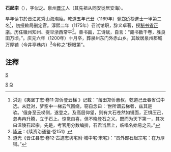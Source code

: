 '''石起宗'''（{{bd|?||1200年|}}），字似之。泉州[[晋江|晋江]]人（其先祖从同安徙居安海）。

早年读书於晋江灵秀山海潮庵。乾道五年己丑（1169年）登[[郑侨_(宋朝)|郑侨]]榜進士一甲第二名<ref>洪迈《夷坚丁志·卷11·郑侨登云梯 》记载：“莆田郑侨惠叔，乾道己丑春省试中选。未廷对，梦空中一梯云气围绕，窃自念曰：‘世所谓云梯者，兹其是欤。'俄身至云梯侧，遂登之。及高层仰望，则有大石苍然如镜面，正惧压己，忽冉冉升腾，立于石上。惊觉自喜，但不晓登石之义。既而为天下第一，其次曰温陵石起宗。先是，考官用分数编排，石君当居上，临唱名始易之云。”</ref>，初授敕局删定官。淳熙二年（1175年）召试馆职，辞义卓著，授[[秘书省|秘书省]][[正字|正字]]。历任徽州知州、提举浙西常平<ref>[[毕沅|毕沅]]：《续资治通鉴·卷151》</ref>。善书画，工诗赋，自言：“藏书数千卷，胜良田万顷。”。庆元六年（1200年）十月卒，葬泉州东门外赤山乡。其故居泉州郡城万厚铺（今井亭巷内）<ref>道光《晋江县志·卷12·古迹志坊宅附·城中宅·宋宅》：“员外郎石起宗宅：在万厚铺。”</ref>今称之“榜眼第”。

==注釋==
{{reflist|2}}
[[category:乾道五年己丑科進士|S]]
[[Category:晋江人|S]]
[[Category:石姓|Q]]